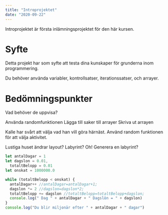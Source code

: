```yaml
---
title: "Introprojektet"
date: "2020-09-22"
---
```


Introprojektet är första inlämningsprojektet för den här kursen.

# Syfte

Detta projekt har som syfte att testa dina kunskaper för grunderna inom programmering.

Du behöver använda variabler, kontrollsatser, iterationssatser, och arrayer.

# Bedömningspunkter

Vad behöver de uppvisa?

Använda randomfunktionen
Lägga till saker till arrayer
Skriva ut arrayen

Kalle har svårt att välja vad han vill göra härnäst.
Använd random funktionen för att välja aktivitet.

Lustiga huset ändrar layout? Labyrint? Oh! Generera en labyrint?

```javascript
let antalDagar = 1
let dagslon = 0.01,
  totaltBelopp = 0.01
let onskat = 1000000.0

while (totaltBelopp < onskat) {
  antalDagar++ //antalDagar=antalDagar+1;
  dagslon *= 2 //dagslon=dagslon*2;
  totaltBelopp += dagslon //totaltBelopp=totaltBelopp+dagslon;
  console.log(" Dag " + antalDagar + " Dagslön = " + dagslon)
}
console.log("Du blir miljonär efter " + antalDagar + " dagar")
```
